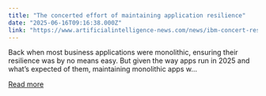 ```yaml
---
title: "The concerted effort of maintaining application resilience"
date: "2025-06-16T09:16:38.000Z"
link: "https://www.artificialintelligence-news.com/news/ibm-concert-resilience-jennifer-fitzgerald-application-interview/"
---
```


Back when most business applications were monolithic, ensuring their resilience was by no means easy. But&#160;given the way apps run in 2025 and what’s expected of them, maintaining monolithic apps w...

[Read more](https://www.artificialintelligence-news.com/news/ibm-concert-resilience-jennifer-fitzgerald-application-interview/)
